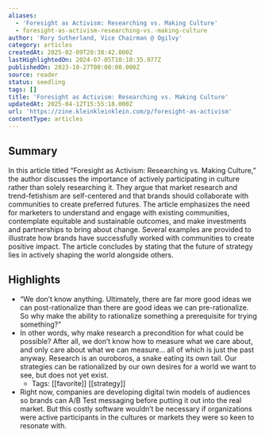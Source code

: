 ```yaml
---
aliases:
  - 'Foresight as Activism: Researching vs. Making Culture'
  - foresight-as-activism-researching-vs.-making-culture
author: 'Rory Sutherland, Vice Chairman @ Ogilvy'
category: articles
createdAt: 2025-02-09T20:38:42.000Z
lastHighlightedOn: 2024-07-05T10:10:35.977Z
publishedOn: 2023-10-27T00:00:00.000Z
source: reader
status: seedling
tags: []
title: 'Foresight as Activism: Researching vs. Making Culture'
updatedAt: 2025-04-12T15:55:18.000Z
url: 'https://zine.kleinkleinklein.com/p/foresight-as-activism'
contentType: articles
---
```

## Summary

In this article titled “Foresight as Activism: Researching vs. Making Culture,” the author discusses the importance of actively participating in culture rather than solely researching it. They argue that market research and trend-fetishism are self-centered and that brands should collaborate with communities to create preferred futures. The article emphasizes the need for marketers to understand and engage with existing communities, contemplate equitable and sustainable outcomes, and make investments and partnerships to bring about change. Several examples are provided to illustrate how brands have successfully worked with communities to create positive impact. The article concludes by stating that the future of strategy lies in actively shaping the world alongside others.

## Highlights

- “We don’t know anything. Ultimately, there are far more good ideas we can post-rationalize than there are good ideas we can pre-rationalize. So why make the ability to rationalize something a prerequisite for trying something?”
- In other words, why make research a precondition for what could be possible? After all, we don’t know how to measure what we care about, and only care about what we can measure… all of which is just the past anyway. Research is an ouroboros, a snake eating its own tail. Our strategies can be rationalized by our own desires for a world we want to see, but does not yet exist.
    - Tags: [[favorite]] [[strategy]]
- Right now, companies are developing digital twin models of audiences so brands can A/B Test messaging before putting it out into the real market. But this costly software wouldn’t be necessary if organizations were active participants in the cultures or markets they were so keen to resonate with.
